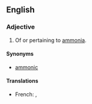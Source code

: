 ==English==

===Adjective===
{{en-adj}}

# {{inorganic chemistry}} Of or pertaining to [[ammonia]].

====Synonyms====
*[[ammonic]]

====Translations====
{{trans-top|of or pertaining to ammonia}}
*French: {{t+|fr|ammoniac|m}}, {{t+|fr|ammoniaque|m}}
{{trans-mid}}
{{trans-bottom}}